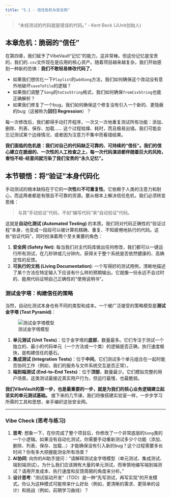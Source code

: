 ```yaml
---
title: "5.1 - 信任危机与安全网"
---
```


> "未经测试的代码就是错误的代码。" - Kent Beck (JUnit创始人)

## 本章危机：脆弱的“信任”

在第四章，我们赋予了VibeVault“记忆”的能力，这非常棒。但这份记忆是宝贵的，我们的`.csv`文件现在是应用的核心资产。随着项目越来越复杂，我们开始感到一种新的恐惧：**我们不敢轻易修改代码了**。

*   如果我们想优化一下`Playlist`的`addSong`方法，我们如何确保这个改动没有意外地破坏`saveToFile`的逻辑？
*   如果我们调整了`Song`的`toCsvString`格式，我们如何确保`fromCsvString`也能正确解析？
*   如果我们修复了一个bug，我们如何确保这个修复没有引入一个新的、更隐蔽的bug（这被称为**回归 Regression**）？

每一次修改后，我们都得手动打开程序，一次又一次地重复测试所有功能：添加、删除、列表、保存、加载…… 这个过程枯燥、耗时，而且极易出错。我们可能会忘记测试某个边缘情况，或者因为注意力不集中而看错结果。

**我们面临的危机是：我们对自己的代码缺乏可靠的、可持续的“信任”。我们的信心建立在脆弱的、一次性的人工检查之上，每一次代码演进都伴随着巨大的风险，害怕不经-经意间就污染了我们宝贵的“永久记忆”。**

## 本节顿悟：将“验证”本身代码化

手动测试的根本缺陷在于它的**一次性**和**不可重复性**。它依赖于人类的注意力和耐心，而这两者都是有限且不可靠的资源。要从根本上解决信任危机，我们必须转变思维：

> 与其“手动验证”代码，不如“编写代码”来“自动验证”代码。

这就是**自动化测试 (Automated Testing)** 的本质。我们将对代码正确性的“验证过程”本身，也变成一段段可以被计算机精确、重复、不知疲倦地执行的代码。这些“验证代码”，同时扮演着两个至关重要的角色：

1.  **安全网 (Safety Net)**: 每当我们对主代码库做出任何修改，我们都可以一键运行所有测试，在几秒钟或几分钟内，获得关于整个系统是否依然健康的、高确定性的反馈。
2.  **可执行的文档 (Living Documentation)**: 一个写得好的测试用例，清晰地描述了某个方法在特定输入下应该有什么样的预期输出。它就像一份永远不会过时的、能用代码证明自己正确性的“使用说明书”。

### 测试金字塔：构建信任的策略

当然，自动化测试本身也有不同的类型和成本。一个被广泛接受的策略模型是**测试金字塔 (Test Pyramid)**：

![测试金字塔模型](https://i.imgur.com/gYfSA4i.png)

1.  **单元测试 (Unit Tests)**：位于金字塔的**底部**，数量最多。它们专注于测试一个独立的、最小的代码单元（一个方法或一个类）的逻辑是否正确，执行速度极快，是构建信任的基石。
2.  **集成测试 (Integration Tests)**：位于**中间**。它们测试多个单元组合在一起时能否协同工作（例如，我们的服务与文件系统交互是否正常）。
3.  **端到端测试 (End-to-End Tests)**：位于**顶部**，数量最少。它们模拟完整的用户场景。这类测试最接近真实用户行为，但运行最慢，也最脆弱。

**我们VibeVault的第一步，也是最重要的一步，就是为我们的核心业务逻辑建立起坚实的单元测试基础。** 接下来的几节课，我们将像搭建实验室一样，一步步学习所需的工具和思想，亲手编织这张安全网。

---

### Vibe Check (思考与练习)

1.  **思考**: 想象一下，在你完成了整个项目后，你修改了一个非常底层的`Song`类的一个小逻辑。如果没有自动化测试，你需要手动重新测试多少个功能（添加、删除、列表、保存、加载...）才能确保没有引入新的bug？这个过程需要多长时间？你有多大把握能测全所有场景？
2.  **AI协同**: 向你的AI助手提问：“请解释测试金字塔模型（单元测试、集成测试、端到端测试）。为什么我们应该拥有大量的单元测试，而审慎地编写端到端测试？请用开发成本、执行速度和反馈周期的角度来分析。”
3.  **设计思考**: “测试驱动开发”（TDD）是一种“先写测试，再写实现”的开发模式。你认为这种模式可能带来什么好处（例如，更清晰的需求、更简单的设计）和挑战（例如，前期学习曲线）？ 